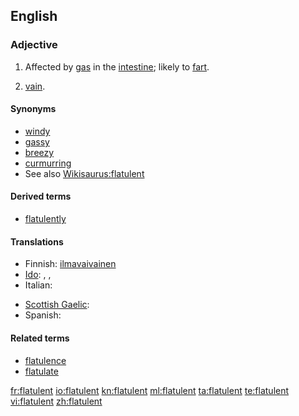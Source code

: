 ==English==

===Adjective===
{{en-adj}}

# Affected by [[gas]] in the [[intestine]]; likely to [[fart]].
# {{obsolete}} [[vain]].

====Synonyms====
* [[windy]]
* [[gassy]]
* [[breezy]]
* [[curmurring]]
* See also [[Wikisaurus:flatulent]]

====Derived terms====
* [[flatulently]]

====Translations====
{{trans-top|affected by gas in the intestine}}
* Finnish: [[ilmavaivainen]]
* [[Ido]]: {{t|io|flatulenta}}, {{t|io|flatuoza}}, {{t|io|flatuema}}
* Italian: {{t|it|flatulente}}
{{trans-mid}}
* [[Scottish Gaelic]]: {{t-|gd|gaothach|xs=Scottish Gaelic}}
* Spanish: {{t|es|flatulente}}
{{trans-bottom}}

====Related terms====
* [[flatulence]]
* [[flatulate]]

[[fr:flatulent]]
[[io:flatulent]]
[[kn:flatulent]]
[[ml:flatulent]]
[[ta:flatulent]]
[[te:flatulent]]
[[vi:flatulent]]
[[zh:flatulent]]